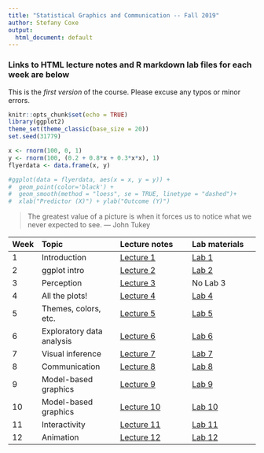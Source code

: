 ```yaml
---
title: "Statistical Graphics and Communication -- Fall 2019"
author: Stefany Coxe
output:
  html_document: default
---
```


### Links to HTML lecture notes and R markdown lab files for each week are below

This is the *first version* of the course. Please excuse any typos or minor errors.

```r
knitr::opts_chunk$set(echo = TRUE)
library(ggplot2)
theme_set(theme_classic(base_size = 20))
set.seed(31779)
```


```r
x <- rnorm(100, 0, 1)
y <- rnorm(100, (0.2 + 0.8*x + 0.3*x*x), 1)
flyerdata <- data.frame(x, y)

#ggplot(data = flyerdata, aes(x = x, y = y)) + 
#  geom_point(color='black') +
#  geom_smooth(method = "loess", se = TRUE, linetype = "dashed")+ 
#  xlab("Predictor (X)") + ylab("Outcome (Y)")
```

> The greatest value of a picture is when it forces us to notice what we never expected to see. — John Tukey

Week | Topic          | Lecture notes | Lab materials
:----|:---------------|:--------------|:-------------
1    | Introduction | [Lecture 1](Graphics1_2019.html) | [Lab 1](https://github.com/stefanycoxe/graphics_2019/raw/main/Graphics Lab 1.Rmd)
2    | ggplot intro | [Lecture 2](Graphics2_2019.html) | [Lab 2](https://github.com/stefanycoxe/graphics_2019/raw/main/Graphics Lab 2.Rmd)
3    | Perception | [Lecture 3](Graphics3_2019.html) | No Lab 3
4    | All the plots! | [Lecture 4](Graphics4_2019.html) | [Lab 4](https://github.com/stefanycoxe/graphics_2019/raw/main/Graphics Lab 4.Rmd)
5    | Themes, colors, etc. | [Lecture 5](Graphics5_2019.html) | [Lab 5](https://github.com/stefanycoxe/graphics_2019/raw/main/Graphics Lab 5.Rmd)
6    | Exploratory data analysis | [Lecture 6](Graphics6_2019.html) | [Lab 6](https://github.com/stefanycoxe/graphics_2019/raw/main/Graphics Lab 6.Rmd)
7    | Visual inference | [Lecture 7](Graphics7_2019.html) | [Lab 7](https://github.com/stefanycoxe/graphics_2019/raw/main/Graphics Lab 7.Rmd)
8    | Communication | [Lecture 8](Graphics8_2019.html) | [Lab 8](https://github.com/stefanycoxe/graphics_2019/raw/main/Graphics Lab 8.Rmd)
9    | Model-based graphics | [Lecture 9](Graphics9_2019.html) | [Lab 9](https://github.com/stefanycoxe/graphics_2019/raw/main/Graphics Lab 9.Rmd)
10   | Model-based graphics | [Lecture 10](Graphics10_2019.html) | [Lab 10](https://github.com/stefanycoxe/graphics_2019/raw/main/Graphics Lab 10.Rmd)
11   | Interactivity | [Lecture 11](Graphics11_2019.html) | [Lab 11](https://github.com/stefanycoxe/graphics_2019/raw/main/Graphics Lab 11.Rmd)
12   | Animation | [Lecture 12](Graphics12_2019.html) | [Lab 12](https://github.com/stefanycoxe/graphics_2019/raw/main/Graphics Lab 12.Rmd)
